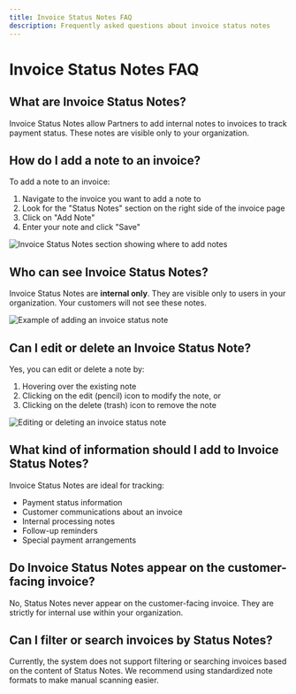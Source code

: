 ```yaml
---
title: Invoice Status Notes FAQ
description: Frequently asked questions about invoice status notes
---
```


# Invoice Status Notes FAQ

## What are Invoice Status Notes?

Invoice Status Notes allow Partners to add internal notes to invoices to track payment status. These notes are visible only to your organization.

## How do I add a note to an invoice?

To add a note to an invoice:

1. Navigate to the invoice you want to add a note to
2. Look for the "Status Notes" section on the right side of the invoice page
3. Click on "Add Note"
4. Enter your note and click "Save"

![Invoice Status Notes section showing where to add notes](/img/commerce/commerce-invoices/commerce-invoices-faqs/invoice-status-notes-1.jpg)

## Who can see Invoice Status Notes?

Invoice Status Notes are **internal only**. They are visible only to users in your organization. Your customers will not see these notes.

![Example of adding an invoice status note](/img/commerce/commerce-invoices/commerce-invoices-faqs/invoice-status-notes-2.jpg)

## Can I edit or delete an Invoice Status Note?

Yes, you can edit or delete a note by:

1. Hovering over the existing note
2. Clicking on the edit (pencil) icon to modify the note, or
3. Clicking on the delete (trash) icon to remove the note

![Editing or deleting an invoice status note](/img/commerce/commerce-invoices/commerce-invoices-faqs/invoice-status-notes-3.jpg)

## What kind of information should I add to Invoice Status Notes?

Invoice Status Notes are ideal for tracking:
- Payment status information
- Customer communications about an invoice
- Internal processing notes
- Follow-up reminders
- Special payment arrangements

## Do Invoice Status Notes appear on the customer-facing invoice?

No, Status Notes never appear on the customer-facing invoice. They are strictly for internal use within your organization.

## Can I filter or search invoices by Status Notes?

Currently, the system does not support filtering or searching invoices based on the content of Status Notes. We recommend using standardized note formats to make manual scanning easier.